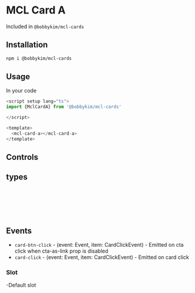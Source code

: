
<Meta of={Stories} />

# MCL Card A

Included in `@bobbykim/mcl-cards`

## Installation

```sh
npm i @bobbykim/mcl-cards
```

## Usage

In your code

```js
<script setup lang="ts">
import {MclCardA} from '@bobbykim/mcl-cards'

</script>

<template>
  <mcl-card-a></mcl-card-a>
</template>
```

<Canvas of={Stories.MclCardAExample} />

## Controls

<Controls of={Stories.MclCardAExample} />

## types

```ts
interface CardClickEvent {
  title: string
  url: string
  target?: CtaTarget
}
```

## Events

- `card-btn-click` - (event: Event, item: CardClickEvent) - Emitted on cta click when cta-as-link prop is disabled
- `card-click` - (event: Event, item: CardClickEvent) - Emitted on card click

### Slot

-Default slot
